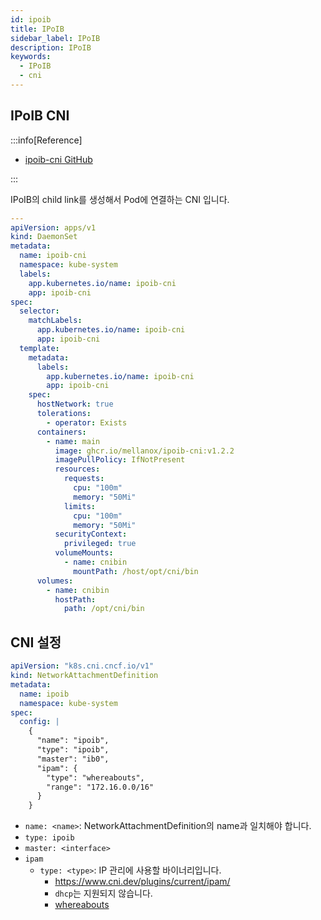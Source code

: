 ```yaml
---
id: ipoib
title: IPoIB
sidebar_label: IPoIB
description: IPoIB
keywords:
  - IPoIB
  - cni
---
```


## IPoIB CNI

:::info[Reference]

- [ipoib-cni GitHub](https://github.com/Mellanox/ipoib-cni)

:::

IPoIB의 child link를 생성해서 Pod에 연결하는 CNI 입니다.

```yaml
---
apiVersion: apps/v1
kind: DaemonSet
metadata:
  name: ipoib-cni
  namespace: kube-system
  labels:
    app.kubernetes.io/name: ipoib-cni
    app: ipoib-cni
spec:
  selector:
    matchLabels:
      app.kubernetes.io/name: ipoib-cni
      app: ipoib-cni
  template:
    metadata:
      labels:
        app.kubernetes.io/name: ipoib-cni
        app: ipoib-cni
    spec:
      hostNetwork: true
      tolerations:
        - operator: Exists
      containers:
        - name: main
          image: ghcr.io/mellanox/ipoib-cni:v1.2.2
          imagePullPolicy: IfNotPresent
          resources:
            requests:
              cpu: "100m"
              memory: "50Mi"
            limits:
              cpu: "100m"
              memory: "50Mi"
          securityContext:
            privileged: true
          volumeMounts:
            - name: cnibin
              mountPath: /host/opt/cni/bin
      volumes:
        - name: cnibin
          hostPath:
            path: /opt/cni/bin
```

## CNI 설정

```yaml
apiVersion: "k8s.cni.cncf.io/v1"
kind: NetworkAttachmentDefinition
metadata:
  name: ipoib
  namespace: kube-system
spec:
  config: |
    {
      "name": "ipoib",
      "type": "ipoib",
      "master": "ib0",
      "ipam": {
        "type": "whereabouts",
        "range": "172.16.0.0/16"
      }
    }
```

- `name: <name>`: NetworkAttachmentDefinition의 name과 일치해야 합니다.
- `type: ipoib`
- `master: <interface>`
- `ipam`
  - `type: <type>`: IP 관리에 사용할 바이너리입니다.
    - https://www.cni.dev/plugins/current/ipam/
    - `dhcp`는 지원되지 않습니다.
    - [whereabouts](/docs/mlops/network/multus/whereabouts.mdx)

